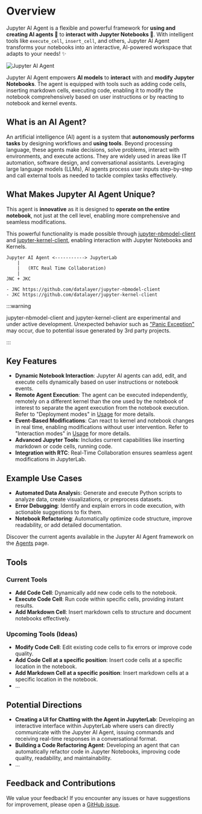 # Overview

Jupyter AI Agent is a flexible and powerful framework for **using and creating AI agents 🤖** to **interact with Jupyter Notebooks 📓**. 
With intelligent tools like `execute_cell`, `insert_cell`, and others, Jupyter AI Agent transforms your notebooks into an interactive, AI-powered workspace that adapts to your needs! ✨

![Jupyter AI Agent](https://assets.datalayer.tech/jupyter-ai-agent/ai-agent-prompt-demo-terminal.gif)

Jupyter AI Agent empowers **AI models** to **interact** with and **modify Jupyter Notebooks**. The agent is equipped with tools such as adding code cells, inserting markdown cells, executing code, enabling it to modify the notebook comprehensively based on user instructions or by reacting to notebook and kernel events.

## What is an AI Agent?

An artificial intelligence (AI) agent is a system that **autonomously performs tasks** by designing workflows and **using tools**. 
Beyond processing language, these agents make decisions, solve problems, interact with environments, and execute actions. 
They are widely used in areas like IT automation, software design, and conversational assistants. 
Leveraging large language models (LLMs), AI agents process user inputs step-by-step and call external tools as needed to tackle 
complex tasks effectively.

## What Makes Jupyter AI Agent Unique?

This agent is **innovative** as it is designed to **operate on the entire notebook**, not just at the cell level, enabling more comprehensive and seamless modifications.

This powerful functionality is made possible through [jupyter-nbmodel-client](https://github.com/datalayer/jupyter-nbmodel-client) and [jupyter-kernel-client](https://github.com/datalayer/jupyter-kernel-client), enabling interaction with Jupyter Notebooks and Kernels.

```
Jupyter AI Agent <-----------> JupyterLab
    |
    |   (RTC Real Time Collaboration)
    |
JNC + JKC

- JNC https://github.com/datalayer/jupyter-nbmodel-client
- JKC https://github.com/datalayer/jupyter-kernel-client
```

:::warning

jupyter-nbmodel-client and jupyter-kernel-client are experimental and under active development.
Unexpected behavior such as ["Panic Exception"](https://github.com/datalayer/jupyter-nbmodel-client/issues/12) may occur, due to potential issue generated by 3rd party projects.

:::

## Key Features

- **Dynamic Notebook Interaction**: Jupyter AI agents can add, edit, and execute cells dynamically based on user instructions or notebook events.
- **Remote Agent Execution**: The agent can be executed independently, remotely on a different kernel than the one used by the notebook of interest to separate the agent execution from the notebook execution. Refer to "Deployment modes" in [Usage](/docs/interactions) for more details.
- **Event-Based Modifications**: Can react to kernel and notebook changes in real time, enabling modifications without user intervention. Refer to "Interaction modes" in [Usage](/docs/interactions) for more details.
- **Advanced Jupyter Tools**: Includes current capabilities like inserting markdown or code cells, running code.
- **Integration with RTC**: Real-Time Collaboration ensures seamless agent modifications in JupyterLab.

## Example Use Cases

- **Automated Data Analysi**s: Generate and execute Python scripts to analyze data, create visualizations, or preprocess datasets.
- **Error Debugging**: Identify and explain errors in code execution, with actionable suggestions to fix them.
- **Notebook Refactoring**: Automatically optimize code structure, improve readability, or add detailed documentation.

Discover the current agents available in the Jupyter AI Agent framework on the [Agents](/docs/agents/) page.

## Tools

### Current Tools

- **Add Code Cell**: Dynamically add new code cells to the notebook.
- **Execute Code Cell**: Run code within specific cells, providing instant results.
- **Add Markdown Cell**: Insert markdown cells to structure and document notebooks effectively.

### Upcoming Tools (Ideas)

- **Modify Code Cell**: Edit existing code cells to fix errors or improve code quality.
- **Add Code Cell at a specific position**: Insert code cells at a specific location in the notebook.
- **Add Markdown Cell at a specific position**: Insert markdown cells at a specific location in the notebook.
- ...

## Potential Directions

- **Creating a UI for Chatting with the Agent in JupyterLab**: Developing an interactive interface within JupyterLab 
where users can directly communicate with the Jupyter AI Agent, issuing commands and receiving real-time responses 
in a conversational format.
- **Building a Code Refactoring Agent**: Developing an agent that can automatically refactor code in Jupyter Notebooks,
improving code quality, readability, and maintainability.
- ...

## Feedback and Contributions

We value your feedback! If you encounter any issues or have suggestions for improvement, please open a [GitHub issue](https://github.com/datalayer/jupyter-ai-agent/issues).